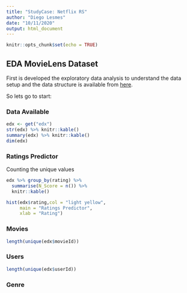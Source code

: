 ```yaml
---
title: "StudyCase: Netflix RS"
author: "Diego Lesmes"
date: "10/11/2020"
output: html_document
---
```


```r
knitr::opts_chunk$set(echo = TRUE)
```

## EDA MovieLens Dataset

First is developed the exploratory data analysis to understand the data setup and the  data structure is available from [here](http://files.grouplens.org/datasets/movielens).

So lets go to start:

### Data Available
```r
edx <- get("edx")
str(edx) %>% knitr::kable()
summary(edx) %>% knitr::kable()
dim(edx)
```

### Ratings Predictor

Counting the unique values

```r
edx %>% group_by(rating) %>% 
  summarise(N_Score = n()) %>% 
  knitr::kable()
```

```r
hist(edx$rating,col = "light yellow",
     main = "Ratings Predictor",
     xlab = "Rating")
```

### Movies

```r
length(unique(edx$movieId))
```

### Users

```r
length(unique(edx$userId))
```

### Genre

```r


```

### 